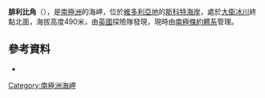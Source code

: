 {{coord|75|14|S|162|33|E|display=title}}

'''腓利比角'''（{{lang-en|Cape Philippi}}），是[[南極洲|南極洲]]的海岬，位於[[維多利亞地|維多利亞地]]的[[斯科特海岸|斯科特海岸]]，處於[[大衛冰川|大衛冰川]]終點北面，海拔高度490米，由[[英國|英國]]探險隊發現，現時由[[南極條約體系|南極條約體系]]管理。

==參考資料==
*{{usgs-gazetteer}}

{{DEFAULTSORT:Cape Philippi}}
[[Category:南極洲海岬|Category:南極洲海岬]]


{{ScottCoast-geo-stub}}